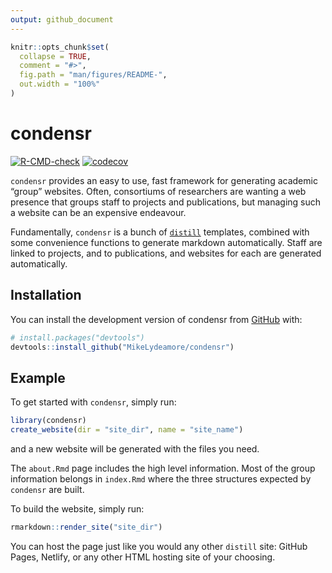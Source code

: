 ```yaml
---
output: github_document
---
```


<!-- README.md is generated from README.Rmd. Please edit that file -->

```r
knitr::opts_chunk$set(
  collapse = TRUE,
  comment = "#>",
  fig.path = "man/figures/README-",
  out.width = "100%"
)
```

# condensr

<!-- badges: start -->
[![R-CMD-check](https://github.com/MikeLydeamore/condensr/actions/workflows/R-CMD-check.yaml/badge.svg)](https://github.com/MikeLydeamore/condensr/actions/workflows/R-CMD-check.yaml)
[![codecov](https://codecov.io/gh/MikeLydeamore/condensr/branch/master/graph/badge.svg?token=A94AISR7LE)](https://codecov.io/gh/MikeLydeamore/condensr)
<!-- badges: end -->

`condensr` provides an easy to use, fast framework for generating academic "group" websites. Often, consortiums of researchers are wanting a web presence that groups staff to projects and publications, but managing such a website can be an expensive endeavour.

Fundamentally, `condensr` is a bunch of [`distill`](https://rstudio.github.io/distill/) templates, combined with some convenience functions to generate markdown automatically. Staff are linked to projects, and to publications, and websites for each are generated automatically.

## Installation

You can install the development version of condensr from [GitHub](https://github.com/) with:

``` r
# install.packages("devtools")
devtools::install_github("MikeLydeamore/condensr")
```

## Example

To get started with `condensr`, simply run:

```r
library(condensr)
create_website(dir = "site_dir", name = "site_name")
```

and a new website will be generated with the files you need.

The `about.Rmd` page includes the high level information. Most of the group information belongs in `index.Rmd` where the three structures expected by `condensr` are built.

To build the website, simply run:

```r
rmarkdown::render_site("site_dir")
```

You can host the page just like you would any other `distill` site: GitHub Pages, Netlify, or any other HTML hosting site of your choosing.